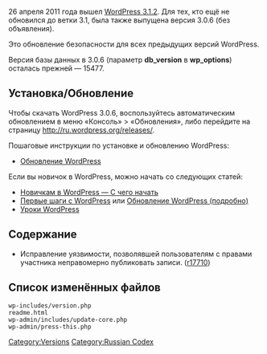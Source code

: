 {{Languages|
{{en|Version 3.0.6}}
{{ru|Версия 3.0.6}}
}}

26 апреля 2011 года вышел [[Версия 3.1.2|WordPress 3.1.2]]. Для тех, кто ещё не обновился до ветки 3.1, была также выпущена версия 3.0.6 (без объявления). 

Это обновление безопасности для всех предыдущих версий WordPress.

Версия базы данных в 3.0.6 (параметр '''db_version''' в '''wp_options''') осталась прежней — 15477.

==Установка/Обновление==
Чтобы скачать WordPress 3.0.6, воспользуйтесь автоматическим обновлением в меню «Консоль» > «Обновления», либо перейдите на страницу http://ru.wordpress.org/releases/.

Пошаговые инструкции по установке и обновлению WordPress:

* [[Обновление WordPress]]

Если вы новичок в WordPress, можно начать со следующих статей:
* [[Новичкам в WordPress — С чего начать]]
* [[Первые шаги с WordPress]] или [[Обновление WordPress (подробно)]]
* [[WordPress Lessons|Уроки WordPress]]

== Содержание ==
* Исправление уязвимости, позволявшей пользователям с правами участника неправомерно публиковать записи. ([http://core.trac.wordpress.org/changeset/17710 r17710])

==Список изменённых файлов==
<pre>
wp-includes/version.php
readme.html
wp-admin/includes/update-core.php
wp-admin/press-this.php
</pre>


[[Category:Versions]]
[[Category:Russian Codex]]